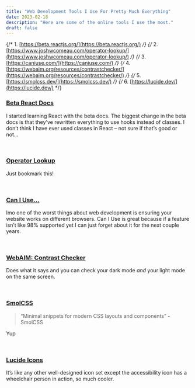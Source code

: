 ```yaml
---
title: "Web Development Tools I Use For Pretty Much Everything"
date: 2023-02-18
description: "Here are some of the online tools I use the most."
draft: false
---
```


{/* 1. [https://beta.reactjs.org/](https://beta.reactjs.org/) */}
{/* 2. [https://www.joshwcomeau.com/operator-lookup/](https://www.joshwcomeau.com/operator-lookup/) */}
{/* 3. [https://caniuse.com/](https://caniuse.com/) */}
{/* 4. [https://webaim.org/resources/contrastchecker/](https://webaim.org/resources/contrastchecker/) */}
{/* 5. [https://smolcss.dev/](https://smolcss.dev/) */}
{/* 6. [https://lucide.dev/](https://lucide.dev/) */}

### [Beta React Docs](https://beta.reactjs.org/)

I started learning React with the beta docs. The biggest change in the
beta docs is that they’ve rewritten everything to use hooks instead of
classes. I don’t think I have ever used classes in React – not sure if
that’s good or not…

<br />

### [Operator Lookup](https://www.joshwcomeau.com/operator-lookup/)

Just bookmark this!

<br />

### [Can I Use…](https://caniuse.com/)

Imo one of the worst things about web development is ensuring your
website works on different browsers. Can I Use is great because if a
feature isn’t like 98% supported yet I can just forget about it for
the next couple years.

<br />

### [WebAIM: Contrast Checker](https://webaim.org/resources/contrastchecker/)

Does what it says and you can check your dark mode _and_ your light
mode on the same screen.

<br />

### [SmolCSS](https://smolcss.dev/)

> “Minimal snippets for modern CSS layouts and components” - SmolCSS

Yup

<br />

### [Lucide Icons](https://lucide.dev/)

It’s like any other well-designed icon set except the accessibility
icon has a wheelchair person in action, so much cooler.

<br />
